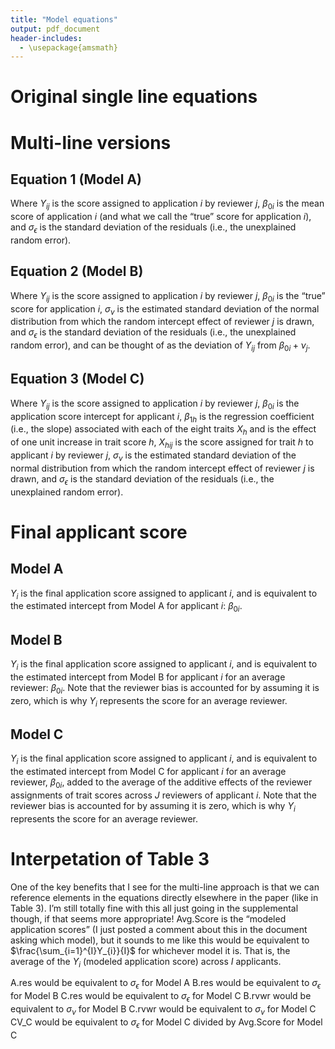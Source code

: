 ```yaml
---
title: "Model equations"
output: pdf_document
header-includes:
  - \usepackage{amsmath}
---
```


# Original single line equations

\begin{equation}
Y_{i j} = \mu_{i} + \epsilon_{i j}
\end{equation}

\begin{equation}
Y_{i j} = \mu_{i}+\nu_{j} + \epsilon_{i j}
\end{equation}

\begin{equation}
Y_{i j} = \beta_{0 i} + \sum_{h=1}^{8} \beta_{1 h} X_{h i j} + v_{j} + \varepsilon_{i j}
\end{equation}

\newpage

# Multi-line versions

## Equation 1 (Model A)
\begin{align*}
Y_{i j} & \sim Norm(\mu_{i j}, \sigma_{\epsilon}) \\
\mu_{i j} & = \beta_{0 i}\tag{1} \\
\end{align*}

Where $Y_{ij}$ is the score assigned to application $i$ by reviewer $j$, $\beta_{0 i}$ is the mean score of application $i$ (and what we call the "true" score for application $i$), and $\sigma_{\epsilon}$ is the standard deviation of the residuals (i.e., the unexplained random error).

## Equation 2 (Model B)
\begin{align*}
Y_{i j} & \sim Norm(\mu_{i j}, \sigma_{\epsilon}) \\
\mu_{i j} & = \beta_{0 i}+\nu_{j}\tag{2} \\
\nu_{j} & \sim Norm(0, \sigma_{\nu})
\end{align*}

Where $Y_{ij}$ is the score assigned to application $i$ by reviewer $j$, $\beta_{0 i}$ is the "true" score for application $i$, $\sigma_{\nu}$ is the estimated standard deviation of the normal distribution from which the random intercept effect of reviewer $j$ is drawn, and $\sigma_{\epsilon}$ is the standard deviation of the residuals (i.e., the unexplained random error), and can be thought of as the deviation of $Y_{ij}$ from $\beta_{0 i}+\nu_{j}$.

## Equation 3 (Model C)
\begin{align*}
Y_{i j} & \sim Norm(\mu_{i j}, \sigma_{\epsilon}) \\
\mu_{i j} & = \beta_{0 i} + \sum_{h=1}^{8} \beta_{1 h} X_{h i j} + \nu_{j}\tag{3} \\
\nu_{j} & \sim Norm(0, \sigma_{\nu})
\end{align*}

Where $Y_{ij}$ is the score assigned to application $i$ by reviewer $j$, $\beta_{0 i}$ is the application score intercept for applicant $i$, $\beta_{1 h}$ is the regression coefficient (i.e., the slope) associated with each of the eight traits $X_{h}$ and is the effect of one unit increase in trait score $h$, $X_{h i j}$ is the score assigned for trait $h$ to applicant $i$ by reviewer $j$, $\sigma_{\nu}$ is the estimated standard deviation of the normal distribution from which the random intercept effect of reviewer $j$ is drawn, and $\sigma_{\epsilon}$ is the standard deviation of the residuals (i.e., the unexplained random error).

\newpage 

# Final applicant score

## Model A
\begin{align*}
Y_{i} = \beta_{0 i}\tag{1} \\
\end{align*}

$Y_{i}$ is the final application score assigned to applicant $i$, and is equivalent to the estimated intercept from Model A for applicant $i$: $\beta_{0 i}$.

## Model B
\begin{align*}
Y_{i} = \beta_{0 i}\tag{2} \\
\end{align*}

$Y_{i}$ is the final application score assigned to applicant $i$, and is equivalent to the estimated intercept from Model B for applicant $i$ for an average reviewer: $\beta_{0 i}$. Note that the reviewer bias is accounted for by assuming it is zero, which is why $Y_{i}$ represents the score for an average reviewer.

## Model C
\begin{align*}
Y_{i} = \beta_{0 i} + \frac{\sum_{j=1}^{J} \sum_{h=1}^{8} \beta_{1 h} X_{h i j}}{J}\tag{3} \\
\end{align*}

$Y_{i}$ is the final application score assigned to applicant $i$, and is equivalent to the estimated intercept from Model C for applicant $i$ for an average reviewer, $\beta_{0 i}$, added to the average of the additive effects of the reviewer assignments of trait scores across $J$ reviewers of applicant $i$. Note that the reviewer bias is accounted for by assuming it is zero, which is why $Y_{i}$ represents the score for an average reviewer.

# Interpetation of Table 3

One of the key benefits that I see for the multi-line approach is that we can reference elements in the equations directly elsewhere in the paper (like in Table 3).
I'm still totally fine with this all just going in the supplemental though, if that seems more appropriate!
Avg.Score is the "modeled application scores" (I just posted a comment about this in the document asking which model), but it sounds to me like this would be equivalent to $\frac{\sum_{i=1}^{I}Y_{i}}{I}$ for whichever model it is. That is, the average of the $Y_{i}$ (modeled application score) across $I$ applicants.

A.res would be equivalent to $\sigma_{\epsilon}$ for Model A
B.res would be equivalent to $\sigma_{\epsilon}$ for Model B
C.res would be equivalent to $\sigma_{\epsilon}$ for Model C
B.rvwr would be equivalent to $\sigma_{\nu}$ for Model B
C.rvwr would be equivalent to $\sigma_{\nu}$ for Model C
CV_C would be equivalent to $\sigma_{\epsilon}$ for Model C divided by Avg.Score for Model C